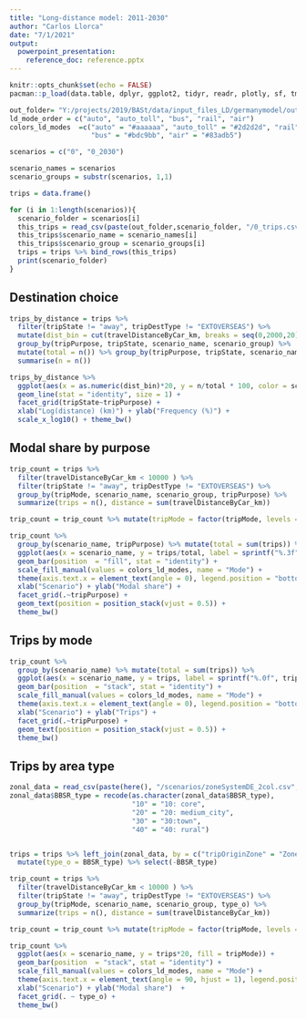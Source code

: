 ```yaml
---
title: "Long-distance model: 2011-2030"
author: "Carlos Llorca"
date: "7/1/2021"
output: 
  powerpoint_presentation:
    reference_doc: reference.pptx
---
```


```r
knitr::opts_chunk$set(echo = FALSE)
pacman::p_load(data.table, dplyr, ggplot2, tidyr, readr, plotly, sf, tmap, rgeos, RColorBrewer, here)

out_folder= "Y:/projects/2019/BASt/data/input_files_LD/germanymodel/output/"
ld_mode_order = c("auto", "auto_toll", "bus", "rail", "air")
colors_ld_modes  =c("auto" = "#aaaaaa", "auto_toll" = "#2d2d2d", "rail"  ="#764c6e", 
                    "bus" = "#bdc9bb", "air" = "#83adb5")

scenarios = c("0", "0_2030")

scenario_names = scenarios
scenario_groups = substr(scenarios, 1,1)

trips = data.frame()

for (i in 1:length(scenarios)){
  scenario_folder = scenarios[i]
  this_trips = read_csv(paste(out_folder,scenario_folder, "/0_trips.csv", sep  =""))
  this_trips$scenario_name = scenario_names[i]
  this_trips$scenario_group = scenario_groups[i]
  trips = trips %>% bind_rows(this_trips)
  print(scenario_folder)
}

```


## Destination choice

```r

trips_by_distance = trips %>%
  filter(tripState != "away", tripDestType != "EXTOVERSEAS") %>%
  mutate(dist_bin = cut(travelDistanceByCar_km, breaks = seq(0,2000,20))) %>%
  group_by(tripPurpose, tripState, scenario_name, scenario_group) %>%
  mutate(total = n()) %>% group_by(tripPurpose, tripState, scenario_name, dist_bin, total) %>%
  summarise(n = n())

trips_by_distance %>%
  ggplot(aes(x = as.numeric(dist_bin)*20, y = n/total * 100, color = scenario_name)) +
  geom_line(stat = "identity", size = 1) +
  facet_grid(tripState~tripPurpose) +
  xlab("Log(distance) (km)") + ylab("Frequency (%)") + 
  scale_x_log10() + theme_bw() 

```




## Modal share by purpose

```r

trip_count = trips %>%
  filter(travelDistanceByCar_km < 10000 ) %>% 
  filter(tripState != "away", tripDestType != "EXTOVERSEAS") %>%
  group_by(tripMode, scenario_name, scenario_group, tripPurpose) %>%
  summarize(trips = n(), distance = sum(travelDistanceByCar_km))

trip_count = trip_count %>% mutate(tripMode = factor(tripMode, levels = ld_mode_order))

trip_count %>%
  group_by(scenario_name, tripPurpose) %>% mutate(total = sum(trips)) %>% 
  ggplot(aes(x = scenario_name, y = trips/total, label = sprintf("%.3f", trips/total), fill = tripMode)) +
  geom_bar(position  = "fill", stat = "identity") +
  scale_fill_manual(values = colors_ld_modes, name = "Mode") + 
  theme(axis.text.x = element_text(angle = 0), legend.position = "bottom") + 
  xlab("Scenario") + ylab("Modal share") + 
  facet_grid(.~tripPurpose) + 
  geom_text(position = position_stack(vjust = 0.5)) + 
  theme_bw()

```

## Trips by mode  

```r

trip_count %>%
  group_by(scenario_name) %>% mutate(total = sum(trips)) %>% 
  ggplot(aes(x = scenario_name, y = trips, label = sprintf("%.0f", trips), fill = tripMode)) +
  geom_bar(position  = "stack", stat = "identity") +
  scale_fill_manual(values = colors_ld_modes, name = "Mode") + 
  theme(axis.text.x = element_text(angle = 0), legend.position = "bottom") + 
  xlab("Scenario") + ylab("Trips") + 
  facet_grid(.~tripPurpose) +
  geom_text(position = position_stack(vjust = 0.5)) + 
  theme_bw()

```

## Trips by area type

```r

zonal_data = read_csv(paste(here(), "/scenarios/zoneSystemDE_2col.csv", sep = ""))
zonal_data$BBSR_type = recode(as.character(zonal_data$BBSR_type), 
                              "10" = "10: core",
                              "20" = "20: medium_city",
                              "30" = "30:town",
                              "40" = "40: rural")


trips = trips %>% left_join(zonal_data, by = c("tripOriginZone" = "Zone")) %>%
  mutate(type_o = BBSR_type) %>% select(-BBSR_type)

trip_count = trips %>%
  filter(travelDistanceByCar_km < 10000 ) %>% 
  filter(tripState != "away", tripDestType != "EXTOVERSEAS") %>%
  group_by(tripMode, scenario_name, scenario_group, type_o) %>%
  summarize(trips = n(), distance = sum(travelDistanceByCar_km))

trip_count = trip_count %>% mutate(tripMode = factor(tripMode, levels = ld_mode_order))

trip_count %>%
  ggplot(aes(x = scenario_name, y = trips*20, fill = tripMode)) +
  geom_bar(position  = "stack", stat = "identity") +
  scale_fill_manual(values = colors_ld_modes, name = "Mode") + 
  theme(axis.text.x = element_text(angle = 90, hjust = 1), legend.position = "bottom") + 
  xlab("Scenario") + ylab("Modal share")  + 
  facet_grid(. ~ type_o) + 
  theme_bw()


```


